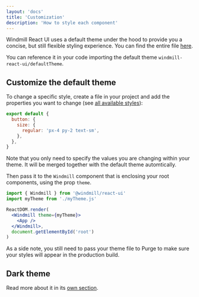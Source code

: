 ```yaml
---
layout: 'docs'
title: 'Customization'
description: 'How to style each component'
---
```



Windmill React UI uses a default theme under the hood to provide you a concise, but still flexible styling experience. You can find the entire file [here](https://github.com/estevanmaito/windmill-react-ui/blob/master/src/themes/default.js).

You can reference it in your code importing the default theme `windmill-react-ui/defaultTheme`.

## Customize the default theme

To change a specific style, create a file in your project and add the properties you want to change (see [all available styles](https://github.com/estevanmaito/windmill-react-ui/blob/master/src/themes/default.js)):

```js title=myTheme.js
export default {
  button: {
    size: {
      regular: 'px-4 py-2 text-sm',
    },
  },
}
```

<Alert>
  Note that you only need to specify the values you are changing within your theme. It will be
  merged together with the default theme automtically.
</Alert>

Then pass it to the `Windmill` component that is enclosing your root components, using the prop `theme`.

```jsx title=App.js
import { Windmill } from '@windmill/react-ui'
import myTheme from './myTheme.js'

ReactDOM.render(
  <Windmill theme={myTheme}>
    <App />
  </Windmill>,
  document.getElementById('root')
)
```

As a side note, you still need to pass your theme file to Purge to make sure your styles will appear in the production build.

## Dark theme

Read more about it in its [own section](dark-theme).
